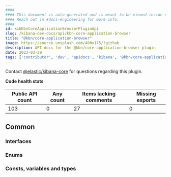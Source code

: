 ```yaml
---
####
#### This document is auto-generated and is meant to be viewed inside our experimental, new docs system.
#### Reach out in #docs-engineering for more info.
####
id: kibKbnCoreApplicationBrowserPluginApi
slug: /kibana-dev-docs/api/kbn-core-application-browser
title: "@kbn/core-application-browser"
image: https://source.unsplash.com/400x175/?github
description: API docs for the @kbn/core-application-browser plugin
date: 2023-03-29
tags: ['contributor', 'dev', 'apidocs', 'kibana', '@kbn/core-application-browser']
---
```




Contact [@elastic/kibana-core](https://github.com/orgs/elastic/teams/kibana-core) for questions regarding this plugin.

**Code health stats**

| Public API count  | Any count | Items lacking comments | Missing exports |
|-------------------|-----------|------------------------|-----------------|
| 103 | 0 | 27 | 0 |

## Common

### Interfaces
<DocDefinitionList data={kbnCoreApplicationBrowserObj.common.interfaces}/>

### Enums
<DocDefinitionList data={kbnCoreApplicationBrowserObj.common.enums}/>

### Consts, variables and types
<DocDefinitionList data={kbnCoreApplicationBrowserObj.common.misc}/>


